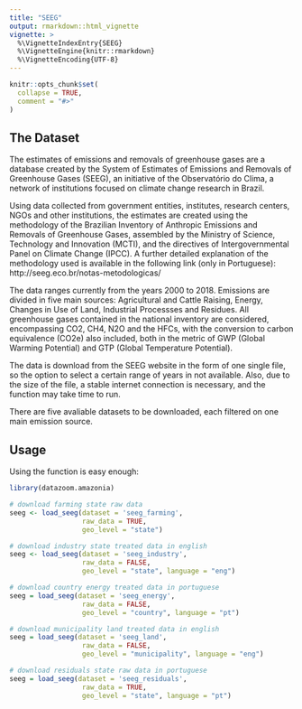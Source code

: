 ```yaml
---
title: "SEEG"
output: rmarkdown::html_vignette
vignette: >
  %\VignetteIndexEntry{SEEG}
  %\VignetteEngine{knitr::rmarkdown}
  %\VignetteEncoding{UTF-8}
---
```


```r
knitr::opts_chunk$set(
  collapse = TRUE,
  comment = "#>"
)
```

## The Dataset

The estimates of emissions and removals of greenhouse gases are a database created by the System of Estimates of Emissions and Removals of Greenhouse Gases (SEEG), an initiative of the Observatório do Clima, a network of institutions focused on climate change research in Brazil. 

Using data collected from government entities, institutes, research centers, NGOs and other institutions, the estimates are created using the methodology of the Brazilian Inventory of Anthropic Emissions and Removals of Greenhouse Gases, assembled by the Ministry of Science, Technology and Innovation (MCTI), and the directives of Intergovernmental Panel on Climate Change (IPCC). A further detailed explanation of the methodology used is available in the following link (only in Portuguese): http://seeg.eco.br/notas-metodologicas/

The data ranges currently from the years 2000 to 2018. Emissions are divided in five main sources: Agricultural and Cattle Raising, Energy, Changes in Use of Land, Industrial Processses and Residues. All greenhouse gases contained in the national inventory are considered, encompassing CO2, CH4, N2O and the HFCs, with the conversion to carbon equivalence (CO2e) also included, both in the metric of GWP (Global Warming Potential) and GTP (Global Temperature Potential).

The data is download from the SEEG website in the form of one single file, so the option to select a certain range of years in not available. Also, due to the size of the file, a stable internet connection is necessary, and the function may take time to run. 

There are five avaliable datasets to be downloaded, each filtered on one main emission source.

## Usage

Using the function is easy enough:

```r
library(datazoom.amazonia)

# download farming state raw data
seeg <- load_seeg(dataset = 'seeg_farming',
                  raw_data = TRUE,
                  geo_level = "state")

# download industry state treated data in english
seeg <- load_seeg(dataset = 'seeg_industry',
                  raw_data = FALSE,
                  geo_level = "state", language = "eng")

# download country energy treated data in portuguese
seeg = load_seeg(dataset = 'seeg_energy',
                  raw_data = FALSE,
                  geo_level = "country", language = "pt")

# download municipality land treated data in english
seeg = load_seeg(dataset = 'seeg_land',
                  raw_data = FALSE,
                  geo_level = "municipality", language = "eng")

# download residuals state raw data in portuguese
seeg = load_seeg(dataset = 'seeg_residuals',
                  raw_data = TRUE,
                  geo_level = "state", language = "pt")
```
